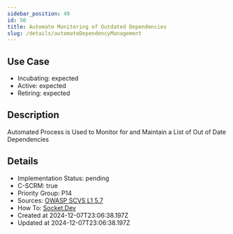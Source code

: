 ```yaml
---
sidebar_position: 49
id: 50
title: Automate Monitoring of Outdated Dependencies
slug: /details/automateDependencyManagement
---
```


## Use Case
<!-- LEVELS:START -->
- Incubating: expected
- Active: expected
- Retiring: expected
<!-- LEVELS:END -->

<!-- DESCRIPTION:START -->
## Description
Automated Process is Used to Monitor for and Maintain a List of Out of Date Dependencies
<!-- DESCRIPTION:END -->

<!-- DETAILS:START -->
## Details
- Implementation Status: pending
- C-SCRM: true
- Priority Group: P14
- Sources: [OWASP SCVS L1 5.7](https://scvs.owasp.org/scvs/v5-component-analysis/)
- How To: [Socket.Dev](https://socket.dev/)
- Created at 2024-12-07T23:06:38.197Z
- Updated at 2024-12-07T23:06:38.197Z
<!-- DETAILS:END -->
